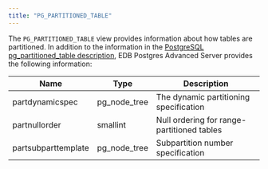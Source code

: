 ```yaml
---
title: "PG_PARTITIONED_TABLE"
---
```


The `PG_PARTITIONED_TABLE` view provides information about how tables are partitioned. In addition to the information in the [PostgreSQL pg_partitioned_table description](https://www.postgresql.org/docs/current/catalog-pg-partitioned-table.html), EDB Postgres Advanced Server provides the following information:

| Name                | Type         | Description                                |
| ------------------- | ------------ | ------------------------------------------ |
| partdynamicspec     | pg_node_tree | The dynamic partitioning specification     |
| partnullorder       | smallint     | Null ordering for range-partitioned tables |
| partsubparttemplate | pg_node_tree | Subpartition number specification          |
